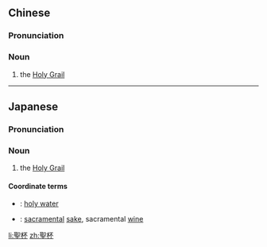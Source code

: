 {{also|圣杯}}
==Chinese==
{{zh-forms|s=圣杯}}

===Pronunciation===
{{zh-pron
|m=shèngbēi
|c=sing3 bui1
|cat=n
}}

===Noun===
{{zh-noun}}

# the [[Holy Grail]]

----

==Japanese==
{{wikipedia|lang=ja}}
{{ja-kanjitab|せい|はい|yomi=o}}

===Pronunciation===
{{ja-pron|acc=h|y=ko|せいはい}}

===Noun===
{{ja-noun|せいはい}}

# the [[Holy Grail]]

====Coordinate terms====
* {{ja-r|聖水|せいすい}}: [[holy water]]
* {{ja-r|聖酒|せいしゅ}}: [[sacramental]] [[sake]], sacramental [[wine]]

{{catlangcode|ja|Arthurian mythology|Christianity|sort=せいはい}}
[[li:聖杯]]
[[zh:聖杯]]
